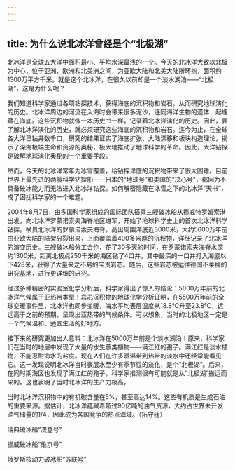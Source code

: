 ```yaml
---
---
---
```

title: 为什么说北冰洋曾经是个“北极湖”
---




北冰洋是全球五大洋中面积最小、平均水深最浅的一个。今天的北冰洋大致以北极为中心，位于亚洲、欧洲和北美洲之间，为亚欧大陆和北美大陆所环抱，面积约1300万平方千米。就是这个北冰洋，在很久以前却是一个淡水湖泊——“北极湖”，这是为什么呢？

我们知道科学家通过各项钻探技术，获得海底的沉积物和岩石，从而研究地球演化的历史。北冰洋周边的河流在入海时会带来很多泥沙，连同海洋生物的遗体一起埋藏在海底。这些沉积物就像一本历史书一样，记录着北冰洋演化的历史。因此，要了解北冰洋演化的历史，就必须研究这些海底的沉积物和岩石。迄今为止，在全球各大洋已钻井数千口，研究的结果证实了海底扩张、大陆漂移和板块构造理论，揭示了深海极端生命和资源的奥秘，极大地推动了地球科学的革命。因此，大洋钻探是破解地球演化奥秘的一个重要手段。

然而，今天的北冰洋常年为冰雪覆盖，给钻探洋底的沉积物带来了很大困难。目前世界上最先进的两艘科学钻探船——日本的“地球号”和美国的“决心号”，都因为不具备破冰能力而无法进入北冰洋钻探。如何解密隐藏在冰雪之下的北冰洋“天书”，成了困扰科学家的一个难题。

2004年8月7日，由多国科学家组成的国际团队搭乘三艘破冰船从挪威特罗姆索港出发，向北冰洋罗蒙诺索夫海脊地区进军，开始了地球科学史上的首次北冰洋科学钻探。横贯北冰洋的罗蒙诺索夫海脊，高出周围洋底近3000米，大约5600万年前由亚欧大陆的陆架分裂出来，上面覆盖着400多米厚的沉积物，详细记录了北冰洋的演变历史。三艘破冰船分工合作，花了30多天的时间，在罗蒙诺索夫海脊水深约1300米，距离北极点250千米的海区钻了4口井，其中最深的一口井打入海底以下428米，获得了大量来之不易的宝贵岩芯。随后，这些岩芯被运往德国不莱梅的研究基地，进行更详细的研究。

经过多种精密的实验室化学分析后，科学家得出了惊人的结论：5000万年前的北冰洋气候属于亚热带类型！岩芯沉积物的地球化学分析证明，在5500万年前的全球变暖事件里，北冰洋也同步变暖，海水平均表层温度从18.8℃升至23.8℃，远远高于之前的预期，呈现出亚热带的气候条件。可以想象，当时的北极地区一定是一个气候温和、适宜生活的好地方。

接下来的研究更加出人意料：北冰洋在5000万年前是个淡水湖泊！原来，科学家们在当时的地层中发现了大量的水生蕨类植物——满江红的孢子。满江红是淡水植物，不能忍耐海水的盐度。现在人们在许多暖温带到热带的淡水中还经常能看见它。这一发现说明北冰洋当时表层水至少有季节性的淡化，是个“北极湖”。后来，在同时期海区也发现了满江红的孢子，科学家推测很有可能就是从“北极湖”搬运而来的。这也表明了当时北冰洋的生产力极高。

当时北冰洋沉积物中的有机碳含量在5%，甚至高达14%。这些有机质是生成石油的重要来源。据估计，北冰洋蕴藏着超过90亿吨的油气资源，大约占世界未开发油气储量的1/4，因此成为各国竞争的热点海域。（拓守廷）

瑞典破冰船“澳登号”



挪威破冰船“维京号”



俄罗斯核动力破冰船“苏联号”